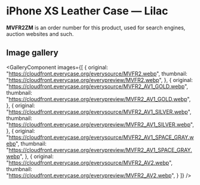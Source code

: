 
# iPhone XS Leather Case — Lilac

<Callout type='info' emoji='👉🏻'>**MVFR2ZM** is an order number for this product, used for search engines, auction websites and such.</Callout>

## Image gallery

<GalleryComponent
    images={[
      {
        original: "https://cloudfront.everycase.org/everysource/MVFR2.webp",
        thumbnail: "https://cloudfront.everycase.org/everypreview/MVFR2.webp",
      },
      {
        original: "https://cloudfront.everycase.org/everysource/MVFR2_AV1_GOLD.webp",
        thumbnail: "https://cloudfront.everycase.org/everypreview/MVFR2_AV1_GOLD.webp",
      },
      {
        original: "https://cloudfront.everycase.org/everysource/MVFR2_AV1_SILVER.webp",
        thumbnail: "https://cloudfront.everycase.org/everypreview/MVFR2_AV1_SILVER.webp",
      },
      {
        original: "https://cloudfront.everycase.org/everysource/MVFR2_AV1_SPACE_GRAY.webp",
        thumbnail: "https://cloudfront.everycase.org/everypreview/MVFR2_AV1_SPACE_GRAY.webp",
      },
      {
        original: "https://cloudfront.everycase.org/everysource/MVFR2_AV2.webp",
        thumbnail: "https://cloudfront.everycase.org/everypreview/MVFR2_AV2.webp",
      }
    ]}
  />
